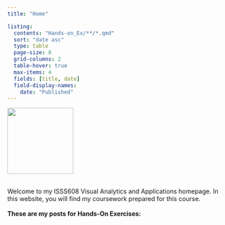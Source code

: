```yaml
---
title: "Home"

listing:
  contents: "Hands-on_Ex/**/*.qmd" 
  sort: "date asc"
  type: table
  page-size: 8
  grid-columns: 2
  table-hover: true
  max-items: 4
  fields: [title, date]
  field-display-names:
    date: "Published"
---
```


::::: grid
::: g-col-3
![](penguin_wand.jpg){width="150px"}
:::

::: g-col-8
<br> Welcome to my ISSS608 Visual Analytics and Applications homepage. In this website, you will find my coursework prepared for this course. <br> <br> **These are my posts for Hands-On Exercises:**
:::
:::::
